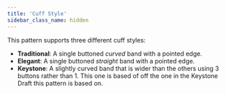 ```yaml
---
title: 'Cuff Style'
sidebar_class_name: hidden
---
```


This pattern supports three different cuff styles:

- **Traditional**: A single buttoned _curved_ band with a pointed edge.
- **Elegant**: A single buttoned _straight_ band with a pointed edge.
- **Keystone**: A slightly curved band that is wider than the others using 3 buttons rather than 1. This one is based of off the one in the Keystone Draft this pattern is based on.
